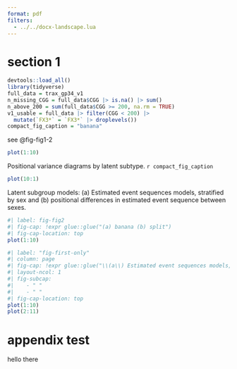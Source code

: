 ```yaml
---
format: pdf
filters:
  - ../../docx-landscape.lua
---
```


# section 1

```r
devtools::load_all()
library(tidyverse)
full_data = trax_gp34_v1
n_missing_CGG = full_data$CGG |> is.na() |> sum()
n_above_200 = sum(full_data$CGG >= 200, na.rm = TRUE)
v1_usable = full_data |> filter(CGG < 200) |> 
  mutate(`FX3*` = `FX3*` |> droplevels())
compact_fig_caption = "banana"
```

see @fig-fig1-2

:::: {#fig-fig1 layout-ncol=1}

::: {#fig-fig1-1}

```r
plot(1:10)
```

Positional variance diagrams by latent subtype. `r compact_fig_caption`

:::

::: {#fig-fig1-2}

```r
plot(10:1)
```

:::

Latent subgroup models: 
(a) Estimated event sequences models, stratified by sex and 
(b) positional differences in estimated event sequence between sexes. 

::::


```r
#| label: fig-fig2
#| fig-cap: !expr glue::glue("(a) banana (b) split")
#| fig-cap-location: top
plot(1:10)
```

::: landscape 

```r
#| label: "fig-first-only"
#| column: page
#| fig-cap: !expr glue::glue("\\(a\\) Estimated event sequences models, stratified by sex and (b) positional differences in estimated event sequence between sexes. {compact_fig_caption}")
#| layout-ncol: 1
#| fig-subcap: 
#|    - " "
#|    - " "
#| fig-cap-location: top
plot(1:10)
plot(2:11)
```

:::


\setcounter{section}{0}
\renewcommand{\thesection}{\Alph{section}}

\setcounter{table}{0}
\renewcommand{\thetable}{A\arabic{table}}

\setcounter{figure}{0}
\renewcommand{\thefigure}{A\arabic{figure}}

# appendix test {.appendix}

hello there
